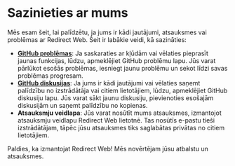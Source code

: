 # Sazinieties ar mums

Mēs esam šeit, lai palīdzētu, ja jums ir kādi jautājumi, atsauksmes vai problēmas ar Redirect Web. Šeit ir labākie veidi, kā sazināties:

- **[GitHub problēmas](https://github.com/mshibanami/RedirectWeb/issues)**: Ja saskaraties ar kļūdām vai vēlaties pieprasīt jaunas funkcijas, lūdzu, apmeklējiet GitHub problēmu lapu. Jūs varat pārlūkot esošās problēmas, iesniegt jaunu problēmu un sekot līdzi savas problēmas progresam.
- **[GitHub diskusijas](https://github.com/mshibanami/RedirectWeb/discussions)**: Ja jums ir kādi jautājumi vai vēlaties saņemt palīdzību no izstrādātāja vai citiem lietotājiem, lūdzu, apmeklējiet GitHub diskusiju lapu. Jūs varat sākt jaunu diskusiju, pievienoties esošajām diskusijām un saņemt palīdzību no kopienas.
- **Atsauksmju veidlapa**: Jūs varat nosūtīt mums atsauksmes, izmantojot atsauksmju veidlapu Redirect Web lietotnē. Tas nosūtīs e-pastu tieši izstrādātājam, tāpēc jūsu atsauksmes tiks saglabātas privātas no citiem lietotājiem.

Paldies, ka izmantojat Redirect Web! Mēs novērtējam jūsu atbalstu un atsauksmes.
